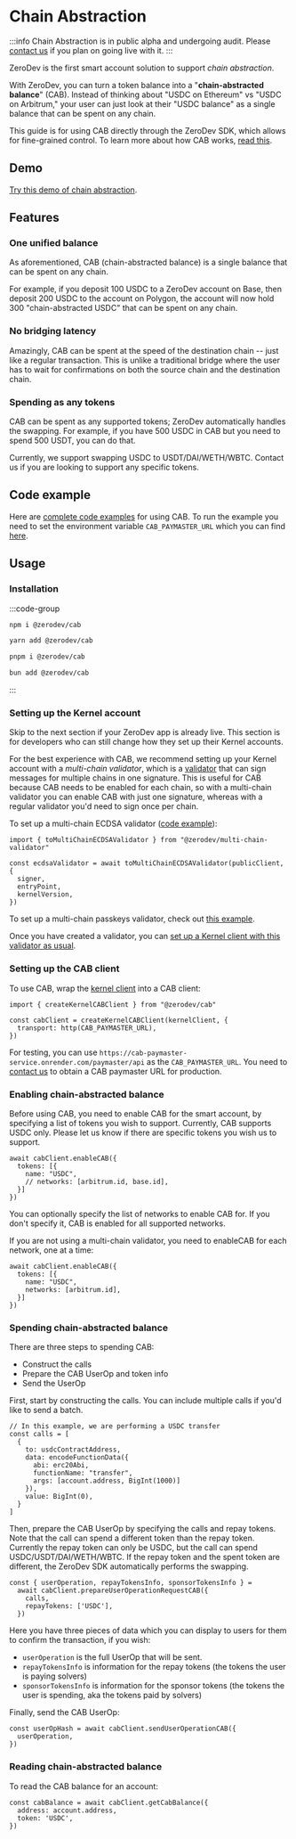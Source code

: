 
<VersionWarning version="5.3.x" /> 

# Chain Abstraction

:::info
Chain Abstraction is in public alpha and undergoing audit.  Please [contact us](https://t.me/derek_chiang) if you plan on going live with it.
:::

ZeroDev is the first smart account solution to support *chain abstraction*.

With ZeroDev, you can turn a token balance into a "**chain-abstracted balance**" (CAB).  Instead of thinking about "USDC on Ethereum" vs "USDC on Arbitrum," your user can just look at their "USDC balance" as a single balance that can be spent on any chain.

This guide is for using CAB directly through the ZeroDev SDK, which allows for fine-grained control.  To learn more about how CAB works, [read this](/sdk/v5_3_x/faqs/why-chain-abstraction).

## Demo

[Try this demo of chain abstraction](https://demo.magicaccount.io/).

## Features

### One unified balance

As aforementioned, CAB (chain-abstracted balance) is a single balance that can be spent on any chain.

For example, if you deposit 100 USDC to a ZeroDev account on Base, then deposit 200 USDC to the account on Polygon, the account will now hold 300 "chain-abstracted USDC" that can be spent on any chain.

### No bridging latency

Amazingly, CAB can be spent at the speed of the destination chain -- just like a regular transaction. This is unlike a traditional bridge where the user has to wait for confirmations on both the source chain and the destination chain.

### Spending as any tokens

CAB can be spent as any supported tokens; ZeroDev automatically handles the swapping.  For example, if you have 500 USDC in CAB but you need to spend 500 USDT, you can do that.

Currently, we support swapping USDC to USDT/DAI/WETH/WBTC.  Contact us if you are looking to support any specific tokens.

## Code example

Here are [complete code examples](https://github.com/zerodevapp/zerodev-examples/blob/main/chain-abstraction) for using CAB.  To run the example you need to set the environment variable `CAB_PAYMASTER_URL` which you can find [here](#setting-up-the-cab-client).

## Usage

### Installation

:::code-group

```bash [npm]
npm i @zerodev/cab
```

```bash [yarn]
yarn add @zerodev/cab
```

```bash [pnpm]
pnpm i @zerodev/cab
```

```bash [bun]
bun add @zerodev/cab
```

:::

### Setting up the Kernel account

Skip to the next section if your ZeroDev app is already live.  This section is for developers who can still change how they set up their Kernel accounts.

For the best experience with CAB, we recommend setting up your Kernel account with a *multi-chain validator*, which is a [validator](https://docs.zerodev.app/sdk/core-api/using-plugins) that can sign messages for multiple chains in one signature.  This is useful for CAB because CAB needs to be enabled for each chain, so with a multi-chain validator you can enable CAB with just one signature, whereas with a regular validator you'd need to sign once per chain.

To set up a multi-chain ECDSA validator ([code example](https://github.com/zerodevapp/zerodev-examples/blob/main/chain-abstraction/multichain-validator.ts)):

```tsx
import { toMultiChainECDSAValidator } from "@zerodev/multi-chain-validator"

const ecdsaValidator = await toMultiChainECDSAValidator(publicClient, {
  signer,
  entryPoint,
  kernelVersion,
})
```

To set up a multi-chain passkeys validator, check out [this example](https://gist.github.com/derekchiang/4e458e299d833166dcded2d4b9180f5a#file-passkey-cab-ts-L55-L84).

Once you have created a validator, you can [set up a Kernel client with this validator as usual](https://docs.zerodev.app/sdk/core-api/create-account#create-a-kernel-account).

### Setting up the CAB client

To use CAB, wrap the [kernel client](/sdk/v5_3_x/core-api/create-account#create-an-account-client) into a CAB client:

```tsx
import { createKernelCABClient } from "@zerodev/cab"

const cabClient = createKernelCABClient(kernelClient, {
  transport: http(CAB_PAYMASTER_URL),
})
```

For testing, you can use `https://cab-paymaster-service.onrender.com/paymaster/api` as the `CAB_PAYMASTER_URL`.  You need to [contact us](https://t.me/derek_chiang) to obtain a CAB paymaster URL for production.

### Enabling chain-abstracted balance

Before using CAB, you need to enable CAB for the smart account, by specifying a list of tokens you wish to support.  Currently, CAB supports USDC only.  Please let us know if there are specific tokens you wish us to support.

```tsx
await cabClient.enableCAB({
  tokens: [{
    name: "USDC",
    // networks: [arbitrum.id, base.id],
  }]
})
```

You can optionally specify the list of networks to enable CAB for.  If you don't specify it, CAB is enabled for all supported networks.

If you are not using a multi-chain validator, you need to enableCAB for each network, one at a time:

```tsx
await cabClient.enableCAB({
  tokens: [{
    name: "USDC",
    networks: [arbitrum.id],
  }]
})
```

### Spending chain-abstracted balance

There are three steps to spending CAB:

- Construct the calls
- Prepare the CAB UserOp and token info
- Send the UserOp

First, start by constructing the calls.  You can include multiple calls if you'd like to send a batch.

```tsx
// In this example, we are performing a USDC transfer
const calls = [
  {
    to: usdcContractAddress,
    data: encodeFunctionData({
      abi: erc20Abi,
      functionName: "transfer",
      args: [account.address, BigInt(1000)]
    }),
    value: BigInt(0),
  }
]
```

Then, prepare the CAB UserOp by specifying the calls and repay tokens.  Note that the call can spend a different token than the repay token.  Currently the repay token can only be USDC, but the call can spend USDC/USDT/DAI/WETH/WBTC.  If the repay token and the spent token are different, the ZeroDev SDK automatically performs the swapping.

```tsx
const { userOperation, repayTokensInfo, sponsorTokensInfo } =
  await cabClient.prepareUserOperationRequestCAB({
    calls,
    repayTokens: ['USDC'],
  })
```

Here you have three pieces of data which you can display to users for them to confirm the transaction, if you wish:

- `userOperation` is the full UserOp that will be sent.
- `repayTokensInfo` is information for the repay tokens (the tokens the user is paying solvers)
- `sponsorTokensInfo` is information for the sponsor tokens (the tokens the user is spending, aka the tokens paid by solvers)

Finally, send the CAB UserOp:

```tsx
const userOpHash = await cabClient.sendUserOperationCAB({
  userOperation,
})
```

### Reading chain-abstracted balance

To read the CAB balance for an account:

```tsx
const cabBalance = await cabClient.getCabBalance({
  address: account.address,
  token: 'USDC',
})
```
